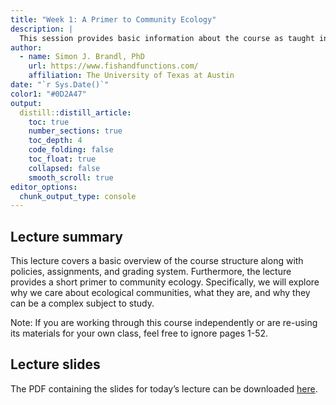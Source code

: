 ```yaml
---
title: "Week 1: A Primer to Community Ecology"
description: |
  This session provides basic information about the course as taught in Spring 2025, as well as a primer to the field of community ecology. 
author:
  - name: Simon J. Brandl, PhD
    url: https://www.fishandfunctions.com/
    affiliation: The University of Texas at Austin
date: "`r Sys.Date()`"
color1: "#0D2A47"
output:
  distill::distill_article:
    toc: true
    number_sections: true
    toc_depth: 4
    code_folding: false
    toc_float: true
    collapsed: false
    smooth_scroll: true
editor_options: 
  chunk_output_type: console
---
```


## Lecture summary

This lecture covers a basic overview of the course structure along with policies, assignments, and grading system. Furthermore, the lecture provides a short primer to community ecology. Specifically, we will explore why we care about ecological communities, what they are, and why they can be a complex subject to study.

Note: If you are working through this course independently or are re-using its materials for your own class, feel free to ignore pages 1-52. 

## Lecture slides

The PDF containing the slides for today's lecture can be downloaded [here](lectures/1_Introduction_2025.pdf).



